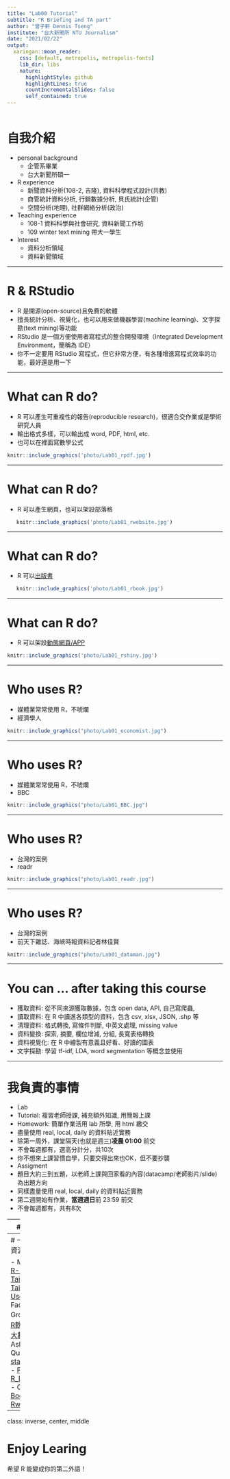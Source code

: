```yaml
---
title: "Lab00 Tutorial"
subtitle: "R Briefing and TA part"
author: "曾子軒 Dennis Tseng"
institute: "台大新聞所 NTU Journalism"
date: "2021/02/22"
output:
  xaringan::moon_reader:
    css: [default, metropolis, metropolis-fonts]
    lib_dir: libs
    nature:
      highlightStyle: github
      highlightLines: true
      countIncrementalSlides: false
      self_contained: true
---
```

<style type="text/css">

.remark-slide-content {
    padding: 1em 1em 1em 1em;
    font-size: 28px;
}

.my-one-page-font {
  padding: 1em 1em 1em 1em;
  font-size: 20px;
  /*xaringan::inf_mr()*/
}

</style>

```r

```

# 自我介紹

<ul>
<li>personal background
    <ul>
    <li>企管系畢業</li>
    <li>台大新聞所碩一</li>
    </ul>
<li>R experience
    <ul>
    <li>新聞資料分析(108-2, 吉隆), 資料科學程式設計(共教)</li>
    <li>商管統計資料分析, 行銷數據分析, 貝氏統計(企管)</li>
    <li>空間分析(地理), 社群網絡分析(政治)</li>
    </ul>
<li>Teaching experience
    <ul>
    <li>108-1 資料科學與社會研究, 資料新聞工作坊</li>
    <li>109 winter text mining 帶大一學生</li>
    </ul>
<li>Interest
    <ul>
    <li>資料分析領域</li>
    <li>資料新聞領域</li>
    </ul>
</ul>

---

# R & RStudio

- R 是開源(open-source)且免費的軟體
- 擅長統計分析、視覺化，也可以用來做機器學習(machine learning)、文字探勘(text mining)等功能
- RStudio 是一個方便使用者寫程式的整合開發環境（Integrated Development Environment，簡稱為 IDE）
- 你不一定要用 RStudio 寫程式，但它非常方便，有各種增進寫程式效率的功能，最好還是用一下

---

# What can R do?

- R 可以產生可重複性的報告(reproducible research)，很適合交作業或是學術研究人員
- 輸出格式多樣，可以輸出成 word, PDF, html, etc.
- 也可以在裡面寫數學公式

```r
knitr::include_graphics('photo/Lab01_rpdf.jpg')
```

---

# What can R do?

- R 可以產生網頁，也可以架設部落格

```r
   knitr::include_graphics('photo/Lab01_rwebsite.jpg')
```

---

# What can R do?

- R 可以[出版書](https://bookdown.org/speegled/foundations-of-statistics/)

```r
   knitr::include_graphics('photo/Lab01_rbook.jpg')
```

---

# What can R do?

- R 可以架設[動態網頁/APP](https://gpilgrim.shinyapps.io/SwimmingProject-Click/)

```r
knitr::include_graphics('photo/Lab01_rshiny.jpg')
```

---

# Who uses R?

- 媒體業常常使用 R，不唬爛
- 經濟學人

```r
knitr::include_graphics("photo/Lab01_economist.jpg")
```

---

# Who uses R?

- 媒體業常常使用 R，不唬爛
- BBC

```r
knitr::include_graphics("photo/Lab01_BBC.jpg")
```

---

# Who uses R?

- 台灣的案例
- readr

```r
knitr::include_graphics("photo/Lab01_readr.jpg")
```
---

# Who uses R?

- 台灣的案例
- 前天下雜誌、海峽時報資料記者林佳賢

```r
knitr::include_graphics("photo/Lab01_dataman.jpg")
```

---

# You can ... after taking this course

- 獲取資料: 從不同來源獲取數據，包含 open data, API, 自己寫爬蟲, 
- 讀取資料: 在 R 中讀進各類型的資料，包含 csv, xlsx, JSON, .shp 等
- 清理資料: 格式轉換, 寫條件判斷, 中英文處理, missing value
- 資料變換: 探索, 摘要, 欄位增減, 分組, 長寬表格轉換
- 資料視覺化: 在 R 中繪製有意義且好看、好讀的圖表
- 文字探勘: 學習 tf-idf, LDA, word segmentation 等概念並使用

---

# 我負責的事情

- Lab
 - Tutorial: 複習老師授課, 補充額外知識, 用簡報上課
 - Homework: 簡單作業活用 lab 所學, 用 html 繳交
 - 盡量使用 real, local, daily 的資料貼近實務
 - 除第一周外，課堂隔天(也就是週三)**凌晨 01:00** 前交
 - 不會每週都有，選高分計分，共10次
 - 你不想來上課習慣自學，只要交得出來也OK，但不要抄襲
- Assigment
 - 題目大約三到五題，以老師上課與回家看的內容(datacamp/老師影片/slide)為出題方向
 - 同樣盡量使用 real, local, daily 的資料貼近實務
 - 第二週開始有作業，**當週週日**前 23:59 前交
 - 不會每週都有，共有8次

---
# 進度規劃

- [Class Schedule](https://docs.google.com/document/d/1yCS14QwVC_S_bX81oxiqtVWQaswWIIksqqOxXgMNNiM/edit#heading=h.e2ga5h6c7m4l)
- In-class 代表課堂授課內容，當週課堂通常是在講前一週的At-home
- At-home 代表回家自行閱讀內容，做完作業就可以開始準備下一週的了

```r
knitr::include_graphics('photo/Lab01_rundown.jpg')
```

---
# 一些不錯的資源 

- Meetup
 - [R-Ladies Taipei](https://www.facebook.com/groups/RLadiesTaipei/permalink/2305950439482020)
 - [Taiwan R User Group](https://www.meetup.com/Taiwan-R/)
- Facebook Group
 - [台灣R軟體Club](https://www.facebook.com/groups/1210634969026548)
 - [大數俱樂部](https://www.facebook.com/groups/242102892820317)
- Asking Questions
 - [stackoverflow](https://stackoverflow.com/)
 - [PTT R_Language](https://www.ptt.cc/bbs/R_Language/index.html)
- Other
 - [Bookdown](https://bookdown.org/)
 - [Rweekly](https://rweekly.org/)

---

class: inverse, center, middle

# Enjoy Learing 

希望 R 能變成你的第二外語！



